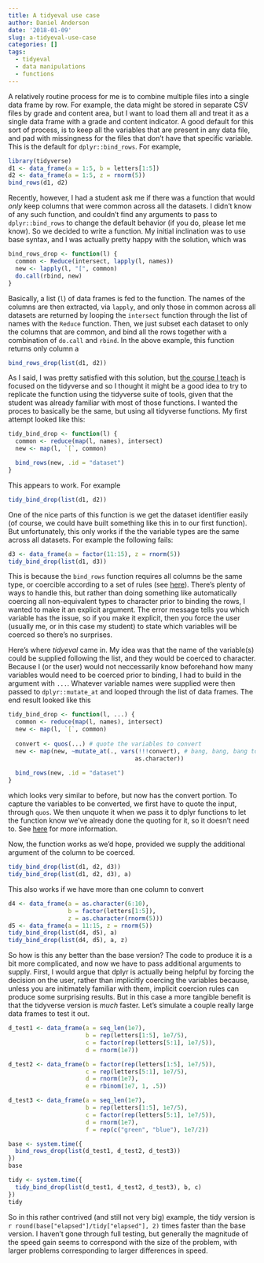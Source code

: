 ```yaml
---
title: A tidyeval use case
author: Daniel Anderson
date: '2018-01-09'
slug: a-tidyeval-use-case
categories: []
tags:
  - tidyeval
  - data manipulations
  - functions
---
```


A relatively routine process for me is to combine multiple files into a single data frame by row. For example, the data might be stored in separate CSV files by grade and content area, but I want to load them all and treat it as a single data frame with a grade and content indicator. A good default for this sort of process, is to keep all the variables that are present in any data file, and pad with missingness for the files that don't have that specific variable. This is the default for `dplyr::bind_rows`. For example,

```r
library(tidyverse)
d1 <- data_frame(a = 1:5, b = letters[1:5])
d2 <- data_frame(a = 1:5, z = rnorm(5))
bind_rows(d1, d2)
```

Recently, however, I had a student ask me if there was a function that would *only* keep columns that were common across all the datasets. I didn't know of any such function, and couldn't find any arguments to pass to `dplyr::bind_rows` to change the default behavior (if you do, please let me know). So we decided to write a function. My initial inclination was to use base syntax, and I was actually pretty happy with the solution, which was

```r
bind_rows_drop <- function(l) {
  common <- Reduce(intersect, lapply(l, names))
  new <- lapply(l, "[", common)
  do.call(rbind, new)
}
```
Basically, a list (`l`) of data frames is fed to the function. The names of the columns are then extracted, via `lapply`, and only those in common across all datasets are returned by looping the `intersect` function through the list of names with the `Reduce` function. Then, we just subset each dataset to only the columns that are common, and bind all the rows together with a combination of `do.call` and `rbind`. In the above example, this function returns only column a

```r
bind_rows_drop(list(d1, d2))
```

As I said, I was pretty satisfied with this solution, but [the course I teach](http://www.dandersondata.com/page/classr/classr/) is focused on the tidyverse and so I thought it might be a good idea to try to replicate the function using the tidyverse suite of tools, given that the student was already familiar with most of those functions. I wanted the proces to basically be the same, but using all tidyverse functions. My first attempt looked like this:

```r
tidy_bind_drop <- function(l) {
  common <- reduce(map(l, names), intersect)
  new <- map(l, `[`, common)

  bind_rows(new, .id = "dataset")
}
```

This appears to work. For example

```r
tidy_bind_drop(list(d1, d2))
```
One of the nice parts of this function is we get the dataset identifier easily (of course, we could have built something like this in to our first function). But unfortunately, this only works if the the variable types are the same across all datasets. For example the following fails:

```r
d3 <- data_frame(a = factor(11:15), z = rnorm(5))
tidy_bind_drop(list(d1, d3))
```
This is because the `bind_rows` function requires all columns be the same type, or coercible according to a set of rules (see [here](https://github.com/hadley/vctrs/issues/7)). There's plenty of ways to handle this, but rather than doing something like automatically coercing all non-equivalent types to character prior to binding the rows, I wanted to make it an explicit argument. The error message tells you which variable has the issue, so if you make it explicit, then you force the user (usually me, or in this case my student) to state which variables will be coerced so there's no surprises. 

Here's where *tidyeval* came in. My idea was that the name of the variable(s) could be supplied following the list, and they would be coerced to character. Because I (or the user) would not neccessarily know beforehand how many variables would need to be coerced prior to binding, I had to build in the argument with `...`. Whatever variable names were supplied were then passed to `dplyr::mutate_at` and looped through the list of data frames. The end result looked like this

```r
tidy_bind_drop <- function(l, ...) {
  common <- reduce(map(l, names), intersect)
  new <- map(l, `[`, common)
  
  convert <- quos(...) # quote the variables to convert
  new <- map(new, ~mutate_at(., vars(!!!convert), # bang, bang, bang to unquote
                                    as.character))
  
  bind_rows(new, .id = "dataset")
}
```
which looks very similar to before, but now has the convert portion. To capture the variables to be converted, we first have to quote the input, through `quos`. We then unquote it when we pass it to dplyr functions to let the function know we've already done the quoting for it, so it doesn't need to. See [here](http://dplyr.tidyverse.org/articles/programming.html) for more information.

Now, the function works as we'd hope, provided we supply the additional argument of the column to be coerced.

```r
tidy_bind_drop(list(d1, d2, d3))
tidy_bind_drop(list(d1, d2, d3), a)
```
This also works if we have more than one column to convert

```r
d4 <- data_frame(a = as.character(6:10), 
                 b = factor(letters[1:5]), 
                 z = as.character(rnorm(5)))
d5 <- data_frame(a = 11:15, z = rnorm(5))
tidy_bind_drop(list(d4, d5), a)  
tidy_bind_drop(list(d4, d5), a, z)  
```
So how is this any better than the base version? The code to produce it is a bit more complicated, and now we have to pass additional arguments to supply. First, I would argue that dplyr is actually being helpful by forcing the decision on the user, rather than implicitly coercing the variables because, unless you are initimately familiar with them, implicit coercion rules can produce some surprising results. But in this case a more tangible benefit is that the tidyverse version is *much* faster. Let's simulate a couple really large data frames to test it out.

```r
d_test1 <- data_frame(a = seq_len(1e7), 
                      b = rep(letters[1:5], 1e7/5), 
                      c = factor(rep(letters[5:1], 1e7/5)), 
                      d = rnorm(1e7))

d_test2 <- data_frame(b = factor(rep(letters[1:5], 1e7/5)), 
                      c = rep(letters[5:1], 1e7/5), 
                      d = rnorm(1e7),
                      e = rbinom(1e7, 1, .5))

d_test3 <- data_frame(a = seq_len(1e7), 
                      b = rep(letters[1:5], 1e7/5), 
                      c = factor(rep(letters[5:1], 1e7/5)), 
                      d = rnorm(1e7),
                      f = rep(c("green", "blue"), 1e7/2))

base <- system.time({
  bind_rows_drop(list(d_test1, d_test2, d_test3))
})
base

tidy <- system.time({
  tidy_bind_drop(list(d_test1, d_test2, d_test3), b, c)
})
tidy
```
So in this rather contrived (and still not very big) example, the tidy version is `r round(base["elapsed"]/tidy["elapsed"], 2)` times faster than the base version. I haven't gone through full testing, but generally the magnitude of the speed gain seems to correspond with the size of the problem, with larger problems corresponding to larger differences in speed.

